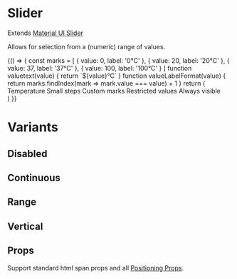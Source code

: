 
<Meta title="components|Slider" component={Slider} />

# Slider

Extends [Material UI Slider](https://material-ui.com/components/slider/)

Allows for selection from a (numeric) range of values.

<Preview>
  <Story name="default">
    {() => {
      const marks = [
        {
          value: 0,
          label: '0°C'
        },
        {
          value: 20,
          label: '20°C'
        },
        {
          value: 37,
          label: '37°C'
        },
        {
          value: 100,
          label: '100°C'
        }
      ]
      function valuetext(value) {
        return `${value}°C`
      }
      function valueLabelFormat(value) {
        return marks.findIndex(mark => mark.value === value) + 1
      }
      return (
        <div>
          <Typography id="discrete-slider">Temperature</Typography>
          <Slider
            defaultValue={30}
            getAriaValueText={valuetext}
            aria-labelledby="discrete-slider"
            valueLabelDisplay="auto"
            step={10}
            marks
            min={10}
            max={110}
          /> <Typography mt={4} id="discrete-slider-small-steps">
            Small steps
          </Typography>
          <Slider
            defaultValue={0.00000005}
            getAriaValueText={valuetext}
            aria-labelledby="discrete-slider-small-steps"
            step={0.00000001}
            marks
            min={-0.00000005}
            max={0.0000001}
            valueLabelDisplay="auto"
          />
          <Typography mt={4} id="discrete-slider-custom">
            Custom marks
          </Typography>
          <Slider
            defaultValue={20}
            getAriaValueText={valuetext}
            aria-labelledby="discrete-slider-custom"
            step={10}
            valueLabelDisplay="auto"
            marks={marks}
          />
          <Typography mt={4} id="discrete-slider-restrict">
            Restricted values
          </Typography>
          <Slider
            defaultValue={20}
            valueLabelFormat={valueLabelFormat}
            getAriaValueText={valuetext}
            aria-labelledby="discrete-slider-restrict"
            step={null}
            valueLabelDisplay="auto"
            marks={marks}
          />
          <Typography mt={4} id="discrete-slider-always">
            Always visible
          </Typography>
          <Slider
            defaultValue={80}
            getAriaValueText={valuetext}
            aria-labelledby="discrete-slider-always"
            step={10}
            marks={marks}
            valueLabelDisplay="on"
          />
        </div>
      )
    }}
  </Story>
</Preview>

# Variants

## Disabled

<Preview>
  <Story name="disabled">
    <Slider
      value={30}
      onChange={action('changed')}
      disabled={true}
      aria-labelledby="disabled-slider"
    />
  </Story>
</Preview>

## Continuous

<Preview>
  <Story name="continuous">
    <Slider onChange={action('changed')} aria-labelledby="continuous-slider" />
  </Story>
</Preview>

## Range

<Preview>
  <Story name="range">
    <Slider
      defaultValue={[20, 37]}
      onChange={action('changed')}
      valueLabelDisplay="auto"
      aria-labelledby="range-slider"
    />
  </Story>
</Preview>

## Vertical

<Preview>
  <Story name="vertical">
    <Slider
      height={300}
      orientation="vertical"
      onChange={action('changed')}
      defaultValue={30}
      aria-labelledby="vertical-slider"
    />
  </Story>
</Preview>

## Props

Support standard html span props and all [Positioning Props](/components/?path=/docs/design-system-positioning--page).

<Props of={SliderDocs} />

